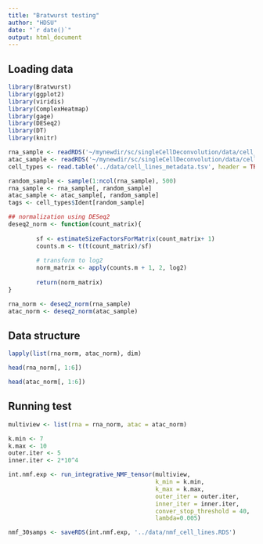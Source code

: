 ```yaml
---
title: "Bratwurst testing"
author: "HDSU"
date: "`r date()`"
output: html_document
---
```


## Loading data


```r
library(Bratwurst)
library(ggplot2)
library(viridis)
library(ComplexHeatmap)
library(gage)
library(DESeq2)
library(DT)
library(knitr)
```


```r
rna_sample <- readRDS('~/mynewdir/sc/singleCellDeconvolution/data/cell_lines_rna.RDS')
atac_sample <- readRDS('~/mynewdir/sc/singleCellDeconvolution/data/cell_lines_atac.RDS')
cell_types <- read.table('../data/cell_lines_metadata.tsv', header = TRUE)

random_sample <- sample(1:ncol(rna_sample), 500) 
rna_sample <- rna_sample[, random_sample]
atac_sample <- atac_sample[, random_sample]
tags <- cell_types$Ident[random_sample]
```

```r
## normalization using DESeq2
deseq2_norm <- function(count_matrix){
        
        sf <- estimateSizeFactorsForMatrix(count_matrix+ 1)
        counts.m <- t(t(count_matrix)/sf)
        
        # transform to log2
        norm_matrix <- apply(counts.m + 1, 2, log2)
        
        return(norm_matrix)
}

rna_norm <- deseq2_norm(rna_sample)
atac_norm <- deseq2_norm(atac_sample)
```

## Data structure

```r
lapply(list(rna_norm, atac_norm), dim)
```

```r
head(rna_norm[, 1:6])
```

```r
head(atac_norm[, 1:6])
```

## Running test
```r
multiview <- list(rna = rna_norm, atac = atac_norm)

k.min <- 7
k.max <- 10
outer.iter <- 5
inner.iter <- 2*10^4

int.nmf.exp <- run_integrative_NMF_tensor(multiview, 
                                          k_min = k.min, 
                                          k_max = k.max, 
                                          outer_iter = outer.iter, 
                                          inner_iter = inner.iter, 
                                          conver_stop_threshold = 40, 
                                          lambda=0.005)

nmf_30samps <- saveRDS(int.nmf.exp, '../data/nmf_cell_lines.RDS')
```